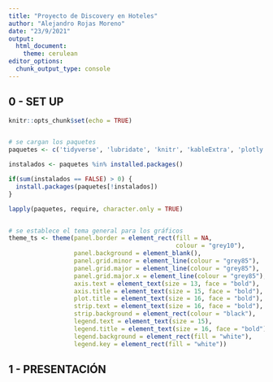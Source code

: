 ```yaml
---
title: "Proyecto de Discovery en Hoteles"
author: "Alejandro Rojas Moreno"
date: "23/9/2021"
output:
  html_document:
    theme: cerulean
editor_options:
  chunk_output_type: console
---
```


## 0 - SET UP
```r
knitr::opts_chunk$set(echo = TRUE)


# se cargan los paquetes
paquetes <- c('tidyverse', 'lubridate', 'knitr', 'kableExtra', 'plotly')

instalados <- paquetes %in% installed.packages()

if(sum(instalados == FALSE) > 0) {
  install.packages(paquetes[!instalados])
}

lapply(paquetes, require, character.only = TRUE)


# se establece el tema general para los gráficos
theme_ts <- theme(panel.border = element_rect(fill = NA, 
                                              colour = "grey10"),
                  panel.background = element_blank(),
                  panel.grid.minor = element_line(colour = "grey85"),
                  panel.grid.major = element_line(colour = "grey85"),
                  panel.grid.major.x = element_line(colour = "grey85"),
                  axis.text = element_text(size = 13, face = "bold"),
                  axis.title = element_text(size = 15, face = "bold"),
                  plot.title = element_text(size = 16, face = "bold"),
                  strip.text = element_text(size = 16, face = "bold"),
                  strip.background = element_rect(colour = "black"),
                  legend.text = element_text(size = 15),
                  legend.title = element_text(size = 16, face = "bold"),
                  legend.background = element_rect(fill = "white"),
                  legend.key = element_rect(fill = "white"))


```

## 1 - PRESENTACIÓN












